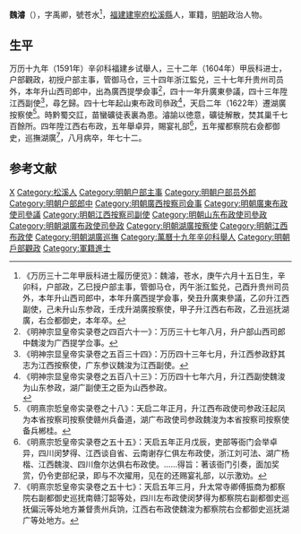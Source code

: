 '''魏濬'''（{{bd|1553年||1625年|catIdx=}}），字禹卿，號苍水<ref>《万历三十二年甲辰科进士履历便览》：魏濬，苍水，庚午六月十五日生，辛卯科，户部政，乙巳授户部主事，管御马仓，丙午浙江監兑，己酉升贵州司员外，本年升山西司郎中，本年升廣西提学僉事，癸丑升廣東參議，乙卯升江西副使，己未升山东参政，壬戌升湖廣按察使，甲子升江西右布政，乙丑巡抚湖廣，右佥都御史，本年卒。</ref>，[[福建|福建]][[建寧府|建寧府]][[松溪縣|松溪縣]]人，軍籍，[[明朝|明朝]]政治人物。

== 生平 ==
万历十九年（1591年）辛卯科福建乡试舉人，三十二年（1604年）甲辰科进士，户部觀政，初授户部主事，管御马仓，三十四年浙江監兑，三十七年升贵州司员外，本年升山西司郎中，出為廣西提學僉事<ref>《明神宗显皇帝实录卷之四百六十一》：万历三十七年八月，升户部山西司郎中魏浚为广西提学佥事。</ref>，四十一年升廣東參議，四十三年陞江西副使<ref>《明神宗显皇帝实录卷之五百三十四》：万历四十三年七月，升江西参政舒其志为江西按察使，广东参议魏浚为江西副使。</ref>，尋乞歸。四十七年起山東布政司叅政<ref>《明神宗显皇帝实录卷之五百八十三》：万历四十七年六月，升江西副使魏浚为山东参政，湖广副使王之臣为山西参政。<br></ref>，天启二年（1622年）遷湖廣按察使<ref>《明熹宗悊皇帝实录卷之十八》：天启二年正月，升江西布政使司参政汪起凤为本省按察司按察使赣州兵备道，湖广布政使司参政魏浚为本省按察司按察使备兵郴桂。</ref>。時黔蜀交訌，苗蠻礦徒表裏為患。濬諭以徳意，礦徒解散，焚其巢千七百餘所。四年陞江西右布政，五年舉卓异，賜宴礼部<ref>《明熹宗悊皇帝实录卷之五十五》：天启五年正月戊辰，吏部等衙门会举卓异，四川闵梦得、江西谈自省、云南谢存仁俱左布政使，浙江刘可法、湖广杨楷、江西魏浚、四川詹尔达俱右布政使。……得旨：著该衙门引奏，面加奖赏，仍令吏部纪录，即与不次擢用，见在的还赐宴礼部，以示激劝。</ref>，五年擢都察院右僉都御史，巡撫湖廣<ref>《明熹宗悊皇帝实录卷之五十七》：天启五年三月，升太常寺卿傅振商为都察院右副都御史巡抚南赣汀韶等处，四川左布政使闵梦得为都察院右副都御史巡抚偏沅等处地方兼督贵州兵饷，江西右布政使魏浚为都察院右佥都御史巡抚湖广等处地方。</ref>，八月病卒，年七十二。

==参考文献==
{{reflist}}

{{萬曆三十二年甲辰科殿試金榜}}
{{DEFAULTSORT:}}
[[Category:魏姓|X]]
[[Category:松溪人|Category:松溪人]]
[[Category:明朝户部主事|Category:明朝户部主事]]
[[Category:明朝户部员外郎|Category:明朝户部员外郎]]
[[Category:明朝户部郎中|Category:明朝户部郎中]]
[[Category:明朝廣西按察司僉事|Category:明朝廣西按察司僉事]]
[[Category:明朝廣東布政使司參議|Category:明朝廣東布政使司參議]]
[[Category:明朝江西按察司副使|Category:明朝江西按察司副使]]
[[Category:明朝山东布政使司參政|Category:明朝山东布政使司參政]]
[[Category:明朝湖廣布政使司參政|Category:明朝湖廣布政使司參政]]
[[Category:明朝湖廣按察使|Category:明朝湖廣按察使]]
[[Category:明朝江西布政使|Category:明朝江西布政使]]
[[Category:明朝湖廣巡撫|Category:明朝湖廣巡撫]]
[[Category:萬曆十九年辛卯科舉人|Category:萬曆十九年辛卯科舉人]]
[[Category:明朝戶部觀政|Category:明朝戶部觀政]]
[[Category:軍籍進士|Category:軍籍進士]]